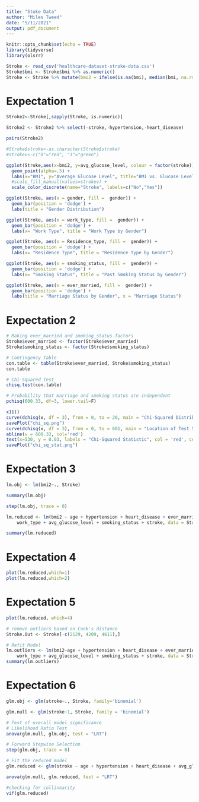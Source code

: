 ```yaml
---
title: "Stoke Data"
author: "Miles Tweed"
date: "5/11/2021"
output: pdf_document
---
```


```r
knitr::opts_chunk$set(echo = TRUE)
library(tidyverse)
library(olsrr)
```

```r
Stroke <- read_csv('healthcare-dataset-stroke-data.csv')
Stroke$bmi <- Stroke$bmi %>% as.numeric()
Stroke <- Stroke %>% mutate(bmi2 = ifelse(is.na(bmi), median(bmi, na.rm = TRUE), bmi)) %>% select(-bmi, -id) %>% filter(gender!="Other")
```

# Expectation 1

```r

Stroke2<-Stroke[,sapply(Stroke, is.numeric)]

Stroke2 <- Stroke2 %>% select(-stroke,-hypertension,-heart_disease)

pairs(Stroke2)

#Stroke$stroke<-as.character(Stroke$stroke)
#strokev<-c("0"="red", "1"="green")

ggplot(Stroke,aes(x=bmi2, y=avg_glucose_level, colour = factor(stroke))) +
  geom_point(alpha=.5) +
  labs(x="BMI", y="Average Glucose Level", title="BMI vs. Glucose Level") +
  #scale_fill_manual(values=strokev) +
  scale_color_discrete(name="Stroke", labels=c("No","Yes"))

ggplot(Stroke, aes(x = gender, fill =  gender)) + 
  geom_bar(position = 'dodge') +
  labs(title = "Gender Distribution")

ggplot(Stroke, aes(x = work_type, fill =  gender)) + 
  geom_bar(position = 'dodge') +
  labs(x= "Work Type", title = "Work Type by Gender")

ggplot(Stroke, aes(x = Residence_type, fill =  gender)) + 
  geom_bar(position = 'dodge') +
  labs(x= "Residence Type", title = "Residence Type by Gender")

ggplot(Stroke, aes(x = smoking_status, fill =  gender)) + 
  geom_bar(position = 'dodge') +
  labs(x= "Smoking Status", title = "Past Smoking Status by Gender")

ggplot(Stroke, aes(x = ever_married, fill =  gender)) + 
  geom_bar(position = 'dodge') +
  labs(title = "Marriage Status by Gender", x = "Marriage Status")
```


# Expectation 2
```r
# Making ever_married and smoking_status factors
Stroke$ever_married <- factor(Stroke$ever_married)
Stroke$smoking_status <- factor(Stroke$smoking_status)

# Contingency Table
con.table <- table(Stroke$ever_married, Stroke$smoking_status)
con.table

# Chi-Squared Test
chisq.test(con.table)

# Probability that marriage and smoking status are independent
pchisq(600.33, df=3, lower.tail=F)

x11()
curve(dchisq(x, df = 3), from = 0, to = 20, main = "Chi-Squared Distribution with df=3")
savePlot("chi_sq.png")
curve(dchisq(x, df = 3), from = 0, to = 601, main = "Location of Test Statistic")
abline(v = 600.33, col='red')
text(x=530, y = 0.03, labels = "Chi-Squared Statistic", col = 'red', cex = 0.7)
savePlot("chi_sq_stat.png")
```



# Expectation 3
```r
lm.obj <- lm(bmi2~., Stroke)

summary(lm.obj)

step(lm.obj, trace = 0)

lm.reduced <- lm(bmi2 ~ age + hypertension + heart_disease + ever_married + 
    work_type + avg_glucose_level + smoking_status + stroke, data = Stroke)

summary(lm.reduced)
```


# Expectation 4
```r
plot(lm.reduced,which=1)
plot(lm.reduced,which=2)
```

# Expectation 5

```r
plot(lm.reduced, which=4)

# remove outliers based on Cook's distance
Stroke.Out <- Stroke[-c(2129, 4209, 4611),]

# Refit Model
lm.outliers <- lm(bmi2~age + hypertension + heart_disease + ever_married + 
    work_type + avg_glucose_level + smoking_status + stroke, data = Stroke.Out)
summary(lm.outliers)
```


# Expectation 6
```r
glm.obj <- glm(stroke~., Stroke, family='binomial')

glm.null <- glm(stroke~1, Stroke, family = 'binomial')

# Test of overall model significance
# Likelihood Ratio Test
anova(glm.null, glm.obj, test = "LRT")

# Forward Stepwise Selection
step(glm.obj, trace = 0)

# Fit the reduced model
glm.reduced <- glm(stroke ~ age + hypertension + heart_disease + avg_glucose_level, data = Stroke, family = 'binomial')

anova(glm.null, glm.reduced, test = "LRT")

#checking for collinearity
vif(glm.reduced)


```